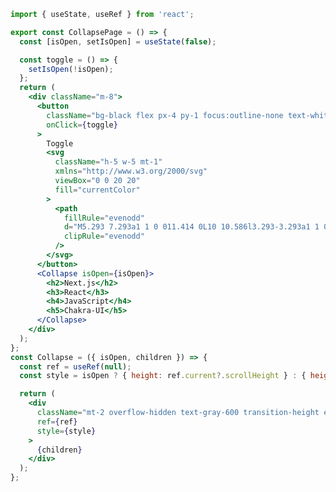 ```jsx
import { useState, useRef } from 'react';

export const CollapsePage = () => {
  const [isOpen, setIsOpen] = useState(false);

  const toggle = () => {
    setIsOpen(!isOpen);
  };
  return (
    <div className="m-8">
      <button
        className="bg-black flex px-4 py-1 focus:outline-none text-white rounded font-medium"
        onClick={toggle}
      >
        Toggle
        <svg
          className="h-5 w-5 mt-1"
          xmlns="http://www.w3.org/2000/svg"
          viewBox="0 0 20 20"
          fill="currentColor"
        >
          <path
            fillRule="evenodd"
            d="M5.293 7.293a1 1 0 011.414 0L10 10.586l3.293-3.293a1 1 0 111.414 1.414l-4 4a1 1 0 01-1.414 0l-4-4a1 1 0 010-1.414z"
            clipRule="evenodd"
          />
        </svg>
      </button>
      <Collapse isOpen={isOpen}>
        <h2>Next.js</h2>
        <h3>React</h3>
        <h4>JavaScript</h4>
        <h5>Chakra-UI</h5>
      </Collapse>
    </div>
  );
};
const Collapse = ({ isOpen, children }) => {
  const ref = useRef(null);
  const style = isOpen ? { height: ref.current?.scrollHeight } : { height: 0 };

  return (
    <div
      className="mt-2 overflow-hidden text-gray-600 transition-height ease duration-300"
      ref={ref}
      style={style}
    >
      {children}
    </div>
  );
};
```
